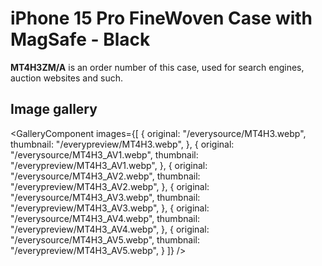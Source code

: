 
# iPhone 15 Pro FineWoven Case with MagSafe - Black

<Callout type='info' emoji='👉🏻'>**MT4H3ZM/A** is an order number of this case, used for search engines, auction websites and such.</Callout>

## Image gallery

<GalleryComponent
    images={[
      {
        original: "/everysource/MT4H3.webp",
        thumbnail: "/everypreview/MT4H3.webp",
      },
      {
        original: "/everysource/MT4H3_AV1.webp",
        thumbnail: "/everypreview/MT4H3_AV1.webp",
      },
      {
        original: "/everysource/MT4H3_AV2.webp",
        thumbnail: "/everypreview/MT4H3_AV2.webp",
      },
      {
        original: "/everysource/MT4H3_AV3.webp",
        thumbnail: "/everypreview/MT4H3_AV3.webp",
      },
      {
        original: "/everysource/MT4H3_AV4.webp",
        thumbnail: "/everypreview/MT4H3_AV4.webp",
      },
      {
        original: "/everysource/MT4H3_AV5.webp",
        thumbnail: "/everypreview/MT4H3_AV5.webp",
      }
    ]}
  />

